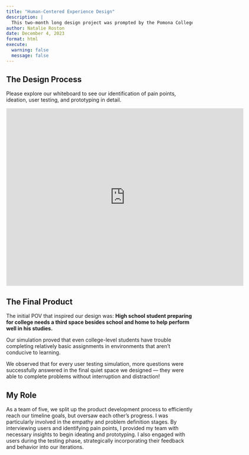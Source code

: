 ```yaml
---
title: "Human-Centered Experience Design"
description: |
  This two-month long design project was prompted by the Pomona College Community Center's opening in Downtown Pomona. In teams, we were tasked with designing an experiential product that would meaningfully contribute to the neighborhood while bridging a healthy relationship between the two very different communities of Pomona College and Pomona City.
author: Natalie Roston
date: December 4, 2023
format: html
execute:
  warning: false
  message: false
---
```


## The Design Process
Please explore our whiteboard to see our identification of pain points, ideation, user testing, and prototyping in detail.

<iframe src='https://app.mural.co/embed/ea8a80a4-ac18-4e18-87b2-c939ffc8ebf5' width='100%' height='480px' style='min-width: 640px; min-height: 480px; background-color: #f4f4f4; border: 1px solid #efefef' sandbox='allow-same-origin allow-scripts allow-modals allow-popups allow-popups-to-escape-sandbox'></iframe>


## The Final Product

The initial POV that inspired our design was: **High school student preparing for college needs a third space besides school and home to help perform well in his studies.**

Our simulation proved that even college-level students have trouble completing relatively basic assignments in environments that aren't conducive to learning.

We observed that for every user testing simulation, more questions were successfully answered in the final quiet space we designed — they were able to complete problems without interruption and distraction!

## My Role

As a team of five, we split up the product development process to efficiently reach our timeline goals, but oversaw each other's progress. I was particularly involved in the empathy and problem definition stages. By interviewing users and identifying pain points, I provided my team with necessary insights to begin ideating and prototyping. I also engaged with users during the testing phase, strategically incorporating their feedback and behavior into our iterations.
